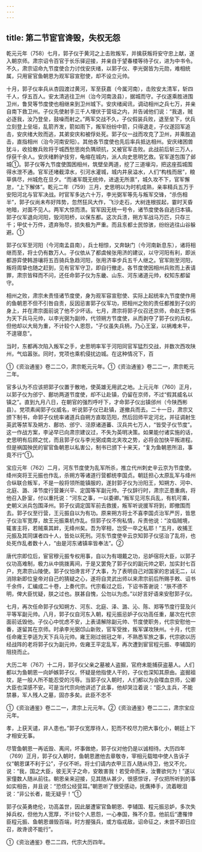 ```yaml
---
---
---
```

title: 第二节宦官谗毁，失权无怨
---



乾元元年（758）七月，郭子仪于黄河之上击败叛军，并擒获叛将安守忠上献，遂入朝京师。肃宗诏令百官于长乐驿迎接，并亲自于望春楼等待子仪，进为中书令。不久，肃宗诏命九节度使合力讨伐安庆绪，以郭子仪、李光弼皆为元勋，难相统属，只用宦官鱼朝恩为观军容宣慰使，却不设立元帅。

十月，郭子仪率兵从杏园渡过黄河，军至获嘉（今属河南），击败安太清军，斩四千人，俘五百人。安太清逃往卫州（治今河南汲县），据城而守。子仪遂乘胜进围卫州，鲁炅等节度使也相继来到卫州城下。安庆绪闻讯，调动相州之兵七万，并亲自南下救卫州。子仪先使射手三千人埋伏于营垣之内，并告诫他们说：“我退，贼必逐我，汝乃登垒，鼓噪而射之。”两军交战不久，子仪假装兵败，退至垒下，伏兵立刻登上垒垣，乱箭齐发，箭如雨下，叛军纷纷中箭，只得退走，子仪遂回军追击，安庆绪大败而逃，其弟安庆和被俘处死。郭子仪一战而攻克了卫州，并乘胜追击，直指相州（治今河南安阳）。其他各节度使也先后率兵抵达相州。安庆绪困兽犹斗，收拾散兵败将于城西愁思岗负隅顽抗，又被官军击败。此战前后斩三万人，俘获千余人。安庆绪黔驴技穷，龟缩在城内，派人向史思明乞救。官军遂包围了邺城①。郭子仪等九节度使围困相州，筑壁垒两道，挖了三道壕沟，把这座孤城围得水泄不通。官军还堵截漳水，引河水灌城，城内井泉溢水，人们“构栈而居”，粮草俱尽，州城危在旦夕。“而诸军既无统帅，进退无所禀”，城久攻不下，官军懈怠，“上下解体”。乾元二年（759）三月，史思明以为时机成熟，亲率精兵五万于安阳河北与官军决战。时官军多达六十万，李光弼军等先与叛军交锋，“杀伤相半”，郭子仪尚未布好阵势，忽然狂风大作，飞沙走石，大树连根拔起，霎时天昏地暗，对面不见人。两军大惊而溃。官军因无统一号令，诸节度使各自逃归本镇。郭子仪军退向河阳，毁河阳桥，以保东都。这次兵溃，朔方军战马万匹，只存三千；甲仗十万件，遗弃殆尽，损失极为严重。而且东都士民惊骇，纷纷逃往山谷躲避。①

郭子仪军至河阳（今河南孟县南），兵士相惊，又奔缺门（今河南新息东），诸将相继而至，将士仍有数万人。子仪依从了都虞候张用济的建议，以守河阳有利，即派都游弈使韩游瓖将五百骑兵急趋河阳，张用济率步兵五千人继之。官军刚至河阳，叛将周挚也随之赶到，见有官军守卫，即自行撤走。各节度使因相州兵败而上表请罪，肃宗皆释而不问，还任命郭子仪为东畿、山东、河东诸道元帅，权知东都留守。

相州之败，肃宗未责怪诸节度使，身为观军容宣慰使、实际上起统率九节度使作用的鱼朝恩不但不引咎自责，反因忌害郭子仪军功，把相州之败的责任都推到子仪的身上，并在肃宗面前说了他不少坏话。七月，肃宗将郭子仪召还京师，命赵王李係为天下兵马元帅，以李光弼为副帅，代领朔方节度使，从而剥夺了郭子仪的兵权。但他却以大局为重，不计较个人恩怨，“子仪虽失兵柄，乃心王室，以祸难未平，不遑寝息”。

当时，东都再次陷入叛军之手，史思明率军于河阳同官军猛烈交战，并数次西攻陕州，气焰嚣张。同时，党项也乘机侵扰边城。在这种情况下，百

①《资治通鉴》卷二二○，肃宗乾元元年。①《资治通鉴》卷二二一，肃宗乾元二年。

官多认为不应该把郭子仪置于散地，使英雄无用武之地。上元元年（760）正月，以郭子仪为邠宁、鄜坊两道节度使，却不让赴镇，仍留在京师，不过“假其威名以镇之”。直到九月八日，在朝官的强烈呼吁下，才命郭子仪出镇邠州（今陕西彬县）。党项素闻郭子仪威名，听说郭子仪已赴镇，遂撤兵而去。二十一日，肃宗又颁下制书，命郭子仪统率诸道兵自朔方直取范阳，然后回师平定河北，并征调射生英武等禁军及朔方、鄜坊、邠宁、泾原诸道蕃、汉兵共七万人，“皆受子仪节度”。这一作战方案，李泌早已向肃宗建议过，不失为英明决策。如果能付诸实施的话，史思明有后顾之忧，而且郭子仪与李光弼成南北夹攻之势，必将会加快平叛进程。但是祸国殃民的宦官鱼朝恩以私害公，制书已颁下十来天，“复为鱼朝恩所沮，事竟不行”①。

宝应元年（762）二月，河东节度使为乱军所杀，推立代州刺史辛云京为节度使。绛州突将王元振也作乱，杀朔方等诸道行营都统李国贞。朝廷担心太原乱军与绛州合纵联合叛军，不是一般将领所能镇服的，遂封郭子仪为汾阳王，知朔方、河中、北庭、潞、泽节度行营兼兴平、定国等军副元帅。子仪辞行时，肃宗正患重病，将他召入卧室，付以重托说：“河东之事，一以委卿。”叛军见河东兵乱，有机可乘，史朝义派兵包围泽州。郭子仪调定国军前去救援，叛军听说援军将到，即撤围而去。郭子仪至行营，王元振自以为有功。原来朔方将士不喜李国贞治军严厉，皆思子仪治军宽厚，故王元振乘机作乱。但郭子仪不徇私情，斥责他说：“汝临贼境，辄害主将，若贼乘其衅，无绛州矣。吾为宰相，岂受一卒之私耶！”五月，收捕王元振及其同谋者四十人，皆处以死刑。河东节度使辛云京知郭子仪惩治了乱将，也处死作乱者数十人，“由是河东诸镇率皆奉法”。②

唐代宗即位后，宦官穆元振专权用事，自以为有翊戴之功，忌妒宿将大臣，以郭子仪功高难制，极力从中挑拨离间，于是又罢免了郭子仪的副元帅之职，加实封七百户，充肃宗山陵使。郭子仪怕谗言坏了大事，为了表明自己对国家的忠诚无二，以消除新即位皇帝对自己的猜疑之心，遂将自灵武出师以来肃宗前后所赐手敕、诏书千余件，汇编成二十卷，上奏代宗。代宗看过之后，下诏书答谢说：“肤不德不明，俾大臣忧疑，朕之过也。朕甚自愧，公勿以为虑。”以好言好语来安慰郭子仪。

七月，再次任命郭子仪知朔方、河东、北庭、泽、潞、沁、陈、郑等节度行营及兴平等军副元帅。八月，郭子仪自河东入朝，程元振忌妒子仪功高任重，屡次在代宗面前诋毁他。子仪心中忧虑不安，上表请解除副元帅、节度使职务，代宗安慰他一番，遂留其在京师。时承李光弼邙山新败，官军受挫，叛军谋攻陕州。十月，代宗任命雍王李适为天下兵马元帅。雍王刚过弱冠之年，不熟悉军旅之事，代宗欲以历经战阵的老将郭子仪为副元帅，佐雍王平定乱军，再次遭到宦官程元振、李辅国的阻挠而止。

大历二年（767）十二月，郭子仪父亲之墓被人盗掘，官府未能捕获盗墓人。人们都以为鱼朝恩一向妒嫉郭子仪，怀疑是他指使人干的，子仪也深知其原由。盗掘祖坟，是一般人所不能忍受的污辱。当郭子仪入朝时，人们都以为会喋血京师，公卿大臣也深感不安。可是当代宗向他讲述了此事，他却哭泣着说：“臣久主兵，不能禁暴，军人残人之墓，固亦多矣。此臣不忠不

①《资治通鉴》卷二二一，肃宗上元元年。②《资治通鉴》卷二二二，肃宗宝应元年。

孝，上获天谴，非人患也。”郭子仪宽厚待人，犯而不校尽力把大事化小，朝廷上下才相安无事。

尽管鱼朝恩一再诋毁、离间，坏事做绝，郭子仪对他仍是以诚相待。大历四年（769）正月，郭子仪入朝时，鱼朝恩邀他去章敬寺，宰相元载暗中使人告诉子仪“朝恩谋不利于公”，子仪不听。将士们请内衣甲三百人随从侍卫，他又不允，说：“我，国之大臣，彼无天子之命，安敢害我！若受命而来，汝曹欲何为！”遂以家僮数人随从前往。朝恩亲来迎接，见其随从甚少，很感惊讶，子仪把所听到的事如实相告，并且说：“恐烦公经营耳。”朝恩听了很受感动，抚膺捧手，流着眼泪说：“非公长者，能无疑乎！”①

郭子仪英勇绝伦，功高盖世，因此屡遭宦官鱼朝恩、李辅国、程元振忌妒，多次失掉兵权，但他为人宽厚，不计较个人恩怨，一心奉国，殊不介意。他前后“遭罹悻臣程元振、鱼朝恩谮毁百端，时方握强兵，或方临戎敌，诏命征之，未尝不即日应召，故谗谤不能行”。

①《资治通鉴》卷二二四，代宗大历四年。